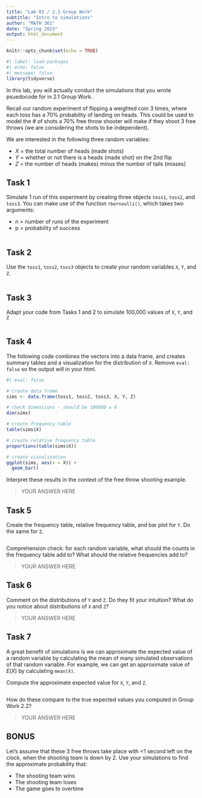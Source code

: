 ```yaml
---
title: "Lab 03 / 2.1 Group Work"
subtitle: "Intro to simulations"
author: "MATH 361"
date: "Spring 2023"
output: html_document
---
```


```r
knitr::opts_chunk$set(echo = TRUE)
```

```r
#| label: load-packages
#| echo: false
#| message: false
library(tidyverse)
```


In this lab, you will actually conduct the simulations that you wrote psuedocode for in 2.1 Group Work.

Recall our random experiment of flipping a weighted coin 3 times, where each toss has a 70% probability of landing on heads. This could be used to model the # of shots a 70% free throw shooter will make if they shoot 3 free throws (we are considering the shots to be independent).

We are interested in the following three random variables:

-   $X$ = the total number of heads (made shots)
-   $Y$ = whether or not there is a heads (made shot) on the 2nd flip
-   $Z$ = the number of heads (makes) minus the number of tails (misses)

## Task 1

Simulate 1 run of this experiment by creating three objects `toss1`, `toss2`, and `toss3`. You can make use of the function `rbernoulli()`, which takes two arguments: 

+ n = number of runs of the experiment
+ p = probability of success

```r

```

## Task 2

Use the `toss1`, `toss2`, `toss3` objects to create your random variables `X`, `Y`, and `Z`. 

```r

```


## Task 3

Adapt your code from Tasks 1 and 2 to simulate 100,000 values of `X`, `Y`, and `Z`

```r

```

## Task 4

The following code combines the vectors into a data frame, and creates summary tables and a visualization for the distribution of `X`. Remove `eval: false` so the output will in your html.

```r
#| eval: false

# create data frame
sims <- data.frame(toss1, toss2, toss3, X, Y, Z)

# check dimensions - should be 100000 x 6
dim(sims)

# create frequency table
table(sims$X)

# create relative frequency table
proportions(table(sims$X))

# create visualization
ggplot(sims, aes(x = X)) +
  geom_bar()
```

Interpret these results in the context of the free throw shooting example.

> YOUR ANSWER HERE

## Task 5

Create the frequency table, relative frequency table, and bar plot for `Y`. Do the same for `Z`. 

```r

```


Comprehension check: for each random variable, what should the counts in the frequency table add to? What should the relative frequencies add to? 

> YOUR ANSWER HERE

## Task 6

Comment on the distributions of `Y` and `Z`. Do they fit your intuition? What do you notice about distributions of `X` and `Z`?

> YOUR ANSWER HERE

## Task 7

A great benefit of simulations is we can approximate the expected value of a random variable by calculating the mean of many simulated observations of that random variable. For example, we can get an approximate value of $E(X)$ by calculating `mean(X)`. 

Compute the approximate expected value for `X`, `Y`, and `Z`.

```r

```

How do these compare to the true expected values you computed in Group Work 2.2?

> YOUR ANSWER HERE

## BONUS

Let's assume that these 3 free throws take place with <1 second left on the clock, when the shooting team is down by 2. Use your simulations to find the approximate probability that:

+ The shooting team wins
+ The shooting team loses
+ The game goes to overtime


